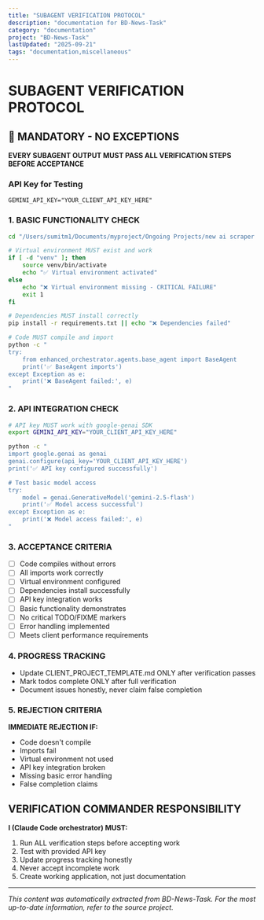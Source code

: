 ```yaml
---
title: "SUBAGENT VERIFICATION PROTOCOL"
description: "documentation for BD-News-Task"
category: "documentation"
project: "BD-News-Task"
lastUpdated: "2025-09-21"
tags: "documentation,miscellaneous"
---
```


# SUBAGENT VERIFICATION PROTOCOL

## 🚨 MANDATORY - NO EXCEPTIONS

**EVERY SUBAGENT OUTPUT MUST PASS ALL VERIFICATION STEPS BEFORE ACCEPTANCE**

### API Key for Testing
```
GEMINI_API_KEY="YOUR_CLIENT_API_KEY_HERE"
```

### 1. BASIC FUNCTIONALITY CHECK
```bash
cd "/Users/sumitm1/Documents/myproject/Ongoing Projects/new ai scraper agent"

# Virtual environment MUST exist and work
if [ -d "venv" ]; then
    source venv/bin/activate
    echo "✅ Virtual environment activated"
else
    echo "❌ Virtual environment missing - CRITICAL FAILURE"
    exit 1
fi

# Dependencies MUST install correctly
pip install -r requirements.txt || echo "❌ Dependencies failed"

# Code MUST compile and import
python -c "
try:
    from enhanced_orchestrator.agents.base_agent import BaseAgent
    print('✅ BaseAgent imports')
except Exception as e:
    print('❌ BaseAgent failed:', e)
"
```

### 2. API INTEGRATION CHECK
```bash
# API key MUST work with google-genai SDK
export GEMINI_API_KEY="YOUR_CLIENT_API_KEY_HERE"

python -c "
import google.genai as genai
genai.configure(api_key='YOUR_CLIENT_API_KEY_HERE')
print('✅ API key configured successfully')

# Test basic model access
try:
    model = genai.GenerativeModel('gemini-2.5-flash')
    print('✅ Model access successful')
except Exception as e:
    print('❌ Model access failed:', e)
"
```

### 3. ACCEPTANCE CRITERIA
- [ ] Code compiles without errors
- [ ] All imports work correctly  
- [ ] Virtual environment configured
- [ ] Dependencies install successfully
- [ ] API key integration works
- [ ] Basic functionality demonstrates
- [ ] No critical TODO/FIXME markers
- [ ] Error handling implemented
- [ ] Meets client performance requirements

### 4. PROGRESS TRACKING
- Update CLIENT_PROJECT_TEMPLATE.md ONLY after verification passes
- Mark todos complete ONLY after full verification
- Document issues honestly, never claim false completion

### 5. REJECTION CRITERIA
**IMMEDIATE REJECTION IF:**
- Code doesn't compile
- Imports fail
- Virtual environment not used
- API key integration broken
- Missing basic error handling
- False completion claims

## VERIFICATION COMMANDER RESPONSIBILITY
**I (Claude Code orchestrator) MUST:**
1. Run ALL verification steps before accepting work
2. Test with provided API key
3. Update progress tracking honestly
4. Never accept incomplete work
5. Create working application, not just documentation

---
*This content was automatically extracted from BD-News-Task. For the most up-to-date information, refer to the source project.*
